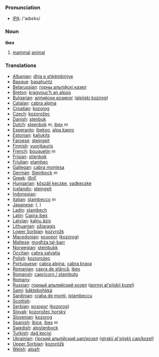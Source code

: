 === Pronunciation ===
*[[w:IPA|IPA]]: /'aɪbɛks/

=== Noun ===

'''ibex'''

# [[mammal]] [[animal]]

=== Translations ===

*[[Albanian]]: [[dhia e shkëmbinjve]]
*[[Basque]]: [[basahuntz]]
*[[Belarussian]]: [[горны альпійскі казел]]
*[[Breton]]: [[kragvouc’h an alpoù]]
*[[Bulgarian]]: [[алпийски козирог]] ([[alpijski kozirog]])
*[[Catalan]]: [[cabra alpina]]
*[[Croatian]]: [[kozorog]]
*[[Czech]]: [[kozorožec]]
*[[Danish]]: [[stenbuk]]
*[[Dutch]]: [[steenbok]] ''m'', [[ibex]] ''m''
*[[Esperanto]]: [[ibekso]], [[alpa kapro]]
*[[Estonian]]: [[kaljukits]]
*[[Faroese]]: [[steingeit]]
*[[Finnish]]: [[vuorikauris]]
*[[French]]: [[bouquetin]] ''m''
*[[Frisian]]: [[stienbok]]
*[[Friulian]]: [[stambec]]
*[[Gallegan]]: [[cabra montesa]]
*[[German]]: [[Steinbock]] ''m''
*[[Greek]]: [[ίβηξ]] '' ''
*[[Hungarian]]: [[kőszáli kecske]], [[vadkecske]]
*[[Icelandic]]: [[steingeit]]
*[[Indonesian]]: [[]]
*[[Italian]]: [[stambecco]] ''m''
*[[Japanese]]: [[]] ([[]], )
*[[Ladin]]: [[stambech]]
*[[Latin]]: [[Capra ibex]] '' ''
*[[Latvian]]: [[kalnu āzis]]
*[[Lithuanian]]: [[ožiaragis]]
*[[Lower Sorbian]]: [[kozyrožk]]
*[[Macedonian]]: [[козорог]] ([[kozorog]])
*[[Maltese]]: [[mogħża tal-barr]]
*[[Norwegian]]: [[steinbukk]]
*[[Occitan]]: [[cabra salvatja]]
*[[Polish]]: [[koziorożec]] '' ''
*[[Portuguese]]: [[cabra alpina]], [[cabra brava]]
*[[Romanian]]: [[capra de stâncă]], [[ibex]]
*[[Romansh]]: [[capricorn / stambutg]]
*[[Romany]]: [[]]
*[[Russian]]: [[горный альпийский козел]] ([[gornyj al'pijskij kozel]]) '' ''
*[[Sami]]: [[báktebohkká]]
*[[Sardinian]]: [[craba de monti]], [[istambeccu]]
*[[Scottish]]: [[]]
*[[Serbian]]: [[козорог]] ([[kozorog]])
*[[Slovak]]: [[kozorožec horský]]
*[[Slovenian]]: [[kozorog]]
*[[Spanish]]: [[íbice]], [[ibex]] ''m''
*[[Swedish]]: [[alpstenbock]]
*[[Turkish]]: [[dağ keçisi]]
*[[Ukrainian]]: [[гiрский альпiйский цап/козел]] ([[girskij al'pijskij cap/kozel]])
*[[Upper Sorbian]]: [[kozoróžk]]
*[[Welsh]]: [[alpafr]]